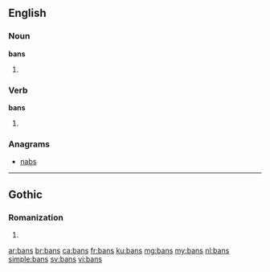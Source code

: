 ==English==

===Noun===
'''bans'''

# {{plural of|ban}}

===Verb===
'''bans'''

# {{third-person singular of|ban}}

===Anagrams===
* [[nabs#English|nabs]]

----

==Gothic==

===Romanization===
{{got-rom}}

# {{got-romanization of|𐌱𐌰𐌽𐍃}}

[[ar:bans]]
[[br:bans]]
[[ca:bans]]
[[fr:bans]]
[[ku:bans]]
[[mg:bans]]
[[my:bans]]
[[nl:bans]]
[[simple:bans]]
[[sv:bans]]
[[vi:bans]]